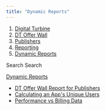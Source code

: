 ```yaml
---
title: "Dynamic Reports"
---
```


1. [Digital Turbine](/hc/en-us)
2. [DT Offer Wall](/hc/en-us/categories/360001778337-DT-Offer-Wall)
3. [Publishers](/hc/en-us/sections/360003138337-Publishers)
4. [Reporting](/hc/en-us/sections/360003170897-Reporting)
5. [Dynamic Reports](/hc/en-us/sections/16675625858716-Dynamic-Reports)

Search Search

[Dynamic Reports](/hc/en-us/sections/16675625858716-Dynamic-Reports)

* [DT Offer Wall Report for Publishers](/hc/en-us/articles/360010955997-DT-Offer-Wall-Report-for-Publishers)
* [Calculating an App's Unique Users](/hc/en-us/articles/360011061378-Calculating-an-App-s-Unique-Users)
* [Performance vs Billing Data](/hc/en-us/articles/360015985157-Performance-vs-Billing-Data)
